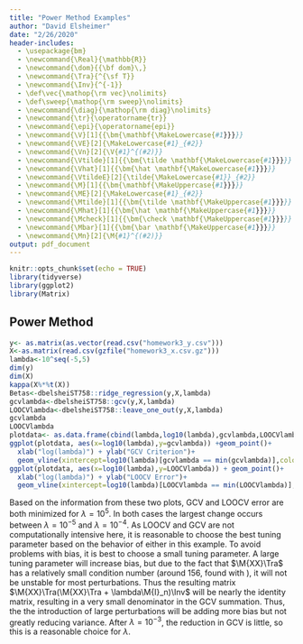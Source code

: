 ```yaml
---
title: "Power Method Examples"
author: "David Elsheimer"
date: "2/26/2020"
header-includes:
  - \usepackage{bm}
  - \newcommand{\Real}{\mathbb{R}}
  - \newcommand{\dom}{{\bf dom}\,}
  - \newcommand{\Tra}{^{\sf T}} 
  - \newcommand{\Inv}{^{-1}} 
  - \def\vec{\mathop{\rm vec}\nolimits}
  - \def\sweep{\mathop{\rm sweep}\nolimits}
  - \newcommand{\diag}{\mathop{\rm diag}\nolimits}
  - \newcommand{\tr}{\operatorname{tr}} 
  - \newcommand{\epi}{\operatorname{epi}} 
  - \newcommand{\V}[1]{{\bm{\mathbf{\MakeLowercase{#1}}}}} 
  - \newcommand{\VE}[2]{\MakeLowercase{#1}_{#2}} 
  - \newcommand{\Vn}[2]{\V{#1}^{(#2)}} 
  - \newcommand{\Vtilde}[1]{{\bm{\tilde \mathbf{\MakeLowercase{#1}}}}} 
  - \newcommand{\Vhat}[1]{{\bm{\hat \mathbf{\MakeLowercase{#1}}}}} 
  - \newcommand{\VtildeE}[2]{\tilde{\MakeLowercase{#1}}_{#2}} 
  - \newcommand{\M}[1]{{\bm{\mathbf{\MakeUppercase{#1}}}}} 
  - \newcommand{\ME}[2]{\MakeLowercase{#1}_{#2}} 
  - \newcommand{\Mtilde}[1]{{\bm{\tilde \mathbf{\MakeUppercase{#1}}}}} 
  - \newcommand{\Mhat}[1]{{\bm{\hat \mathbf{\MakeUppercase{#1}}}}} 
  - \newcommand{\Mcheck}[1]{{\bm{\check \mathbf{\MakeUppercase{#1}}}}} 
  - \newcommand{\Mbar}[1]{{\bm{\bar \mathbf{\MakeUppercase{#1}}}}}
  - \newcommand{\Mn}[2]{\M{#1}^{(#2)}} 
output: pdf_document
---
```


```r
knitr::opts_chunk$set(echo = TRUE)
library(tidyverse)
library(ggplot2)
library(Matrix)
```

## Power Method

```r

y<- as.matrix(as.vector(read.csv("homework3_y.csv")))
X<-as.matrix(read.csv(gzfile("homework3_x.csv.gz")))
lambda<-10^seq(-5,5)
dim(y)
dim(X)
kappa(X%*%t(X))
Betas<-dbelsheiST758::ridge_regression(y,X,lambda)
gcvlambda<-dbelsheiST758::gcv(y,X,lambda)
LOOCVlambda<-dbelsheiST758::leave_one_out(y,X,lambda)
gcvlambda
LOOCVlambda
plotdata<- as.data.frame(cbind(lambda,log10(lambda),gcvlambda,LOOCVlambda))
ggplot(plotdata, aes(x=log10(lambda),y=gcvlambda)) +geom_point()+
  xlab("log(lambda)") + ylab("GCV Criterion")+
  geom_vline(xintercept=log10(lambda)[gcvlambda == min(gcvlambda)],color='red')
ggplot(plotdata, aes(x=log10(lambda),y=LOOCVlambda)) + geom_point()+
  xlab("log(lambda)") + ylab("LOOCV Error")+
  geom_vline(xintercept=log10(lambda)[LOOCVlambda == min(LOOCVlambda)],color='red')
```
Based on the information from these two plots, GCV and LOOCV error are both minimized for $\lambda = 10^5$. In both cases the largest change occurs between $\lambda = 10^{-5}$ and $\lambda = 10^{-4}$. As LOOCV and  GCV are not computationally intensive here, it is reasonable to choose the best tuning parameter based on the behavior of either in this example. To avoid problems with bias, it is best to choose a small tuning parameter. A large tuning parameter will increase bias, but due to the fact that $\M{XX}\Tra$ has a relatively small condition number (around 156, found with \texttt{kappa()}), it will not be unstable for most perturbations. Thus the resulting matrix $\M{XX}\Tra(\M{XX}\Tra + \lambda\M{I}_n)\Inv$ will be nearly the identity matrix, resulting in a very small denominator in the GCV summation. Thus, the the introduction of large perturbations will be adding more bias but not greatly reducing variance. After $\lambda=10^{-3}$, the reduction in GCV is little, so this is a reasonable choice for $\lambda$.
